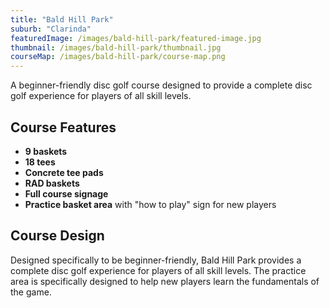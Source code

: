 ```yaml
---
title: "Bald Hill Park"
suburb: "Clarinda"
featuredImage: /images/bald-hill-park/featured-image.jpg
thumbnail: /images/bald-hill-park/thumbnail.jpg
courseMap: /images/bald-hill-park/course-map.png
---
```


A beginner-friendly disc golf course designed to provide a complete disc golf experience for players of all skill levels.

## Course Features
- **9 baskets**
- **18 tees**
- **Concrete tee pads**
- **RAD baskets**
- **Full course signage**
- **Practice basket area** with "how to play" sign for new players

## Course Design
Designed specifically to be beginner-friendly, Bald Hill Park provides a complete disc golf experience for players of all skill levels. The practice area is specifically designed to help new players learn the fundamentals of the game.

